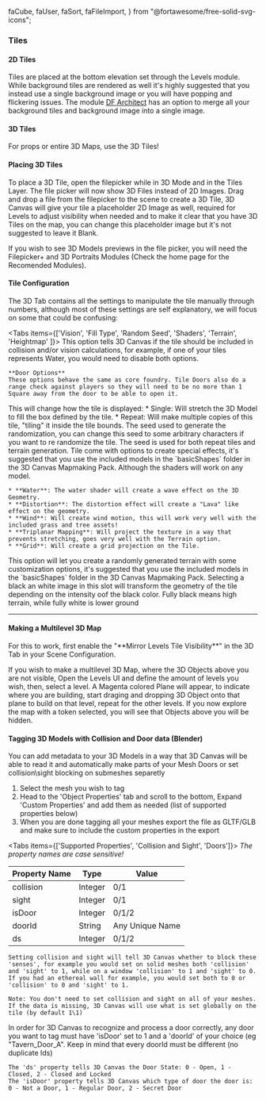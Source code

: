   faCube,
  faUser,
  faSort,
  faFileImport,
} from "@fortawesome/free-solid-svg-icons";

### Tiles

#### 2D Tiles

Tiles are placed at the bottom elevation set through the Levels module. While background tiles are rendered as well it's highly suggested that you instead use a single background image or you will have popping and flickering issues. The module [DF Architect](https://foundryvtt.com/packages/df-architect) has an option to merge all your background tiles and background image into a single image.

#### 3D Tiles
For props or entire 3D Maps, use the 3D Tiles!

#### Placing 3D Tiles

To place a 3D Tile, open the filepicker while in 3D Mode and in the Tiles Layer. The file picker will now show 3D Files instead of 2D Images.
Drag and drop a file from the filepicker to the scene to create a 3D Tile, 3D Canvas will give your tile a placeholder 2D Image as well, required for Levels to adjust visibility when needed and to make it clear that you have 3D Tiles on the map, you can change this placeholder image but it's not suggested to leave it Blank.

If you wish to see 3D Models previews in the file picker, you will need the Filepicker+ and 3D Portraits Modules (Check the home page for the Recomended Modules).

#### Tile Configuration

The 3D Tab contains all the settings to manipulate the tile manually through numbers, although most of these settings are self explanatory, we will focus on some that could be confusing:

<Tabs items={['Vision', 'Fill Type', 'Random Seed', 'Shaders', 'Terrain', 'Heightmap' ]}>
  <Tab>
    This option tells 3D Canvas if the tile should be included in collision and/or vision calculations, for example, if one of your tiles represents Water, you would need to disable both options.
  
    **Door Options**
    These options behave the same as core foundry. Tile Doors also do a range check against players so they will need to be no more than 1 Square away from the door to be able to open it.

  </Tab>
  <Tab>
    This will change how the tile is displayed:
    * Single: Will stretch the 3D Model to fill the box defined by the tile.
    * Repeat: Will make multiple copies of this tile, "tiling" it inside the tile bounds.
  </Tab>
  <Tab>
    The seed used to generate the randomization, you can change this seed to some arbitrary characters if you want to re randomize the tile.
    The seed is used for both repeat tiles and terrain generation.
  </Tab>
  <Tab>
    Tile come with options to create special effects, it's suggested that you use the included models in the `basicShapes` folder in the 3D Canvas Mapmaking Pack. Although the shaders will work on any model.

    * **Water**: The water shader will create a wave effect on the 3D Geometry.
    * **Distortion**: The distortion effect will create a "Lava" like effect on the geometry.
    * **Wind**: Will create wind motion, this will work very well with the included grass and tree assets!
    * **Triplanar Mapping**: Will project the texture in a way that prevents stretching, goes very well with the Terrain option.
    * **Grid**: Will create a grid projection on the Tile.
  </Tab>
  <Tab>
    This option will let you create a randomly generated terrain with some customization options, it's suggested that you use the included models in the `basicShapes` folder in the 3D Canvas Mapmaking Pack.
  </Tab>
  <Tab>
    Selecting a black an white image in this slot will transform the geometry of the tile depending on the intensity oof the black color. Fully black means high terrain, while fully white is lower ground
  </Tab>
  <Tab></Tab>
</Tabs>

<hr/>

#### Making a Multilevel 3D Map

<Callout type="warning" emoji="⚠️">
For this to work, first enable the "**Mirror Levels Tile Visibility**" in the 3D Tab in your Scene Configuration.
</Callout>

If you wish to make a multilevel 3D Map, where the 3D Objects above you are not visible, Open the Levels UI and define the amount of levels you wish, then, select a level.
A Magenta colored Plane will appear, to indicate where you are building, start draging and dropping 3D Object onto that plane to build on that level, repeat for the other levels.
If you now explore the map with a token selected, you will see that Objects above you will be hidden.

#### Tagging 3D Models with Collision and Door data (Blender)

<ImageButBetter
  src="https://user-images.githubusercontent.com/1346839/176191860-6514a287-04b9-4cd4-b65b-74390b85f956.png"
  alt="Blender Tagging Location"
  className={styles.wikiimage}
/>
You can add metadata to your 3D Models in a way that 3D Canvas will be able to read it and automatically make parts of your Mesh Doors or set collision\sight blocking on submeshes separetly

1. Select the mesh you wish to tag
2. Head to the 'Object Properties' tab and scroll to the bottom, Expand 'Custom Properties' and add them as needed (list of supported properties below)
3. When you are done tagging all your meshes export the file as GLTF/GLB and make sure to include the custom properties in the export

<Tabs items={['Supported Properties', 'Collision and Sight', 'Doors']}>
  <Tab>
_The property names are case sensitive!_

| Property Name | Type    | Value           |
|---------------|---------|-----------------|
| collision     | Integer | 0/1             |
| sight         | Integer | 0/1             |
| isDoor        | Integer | 0/1/2           |
| doorId        | String  | Any Unique Name |
| ds            | Integer | 0/1/2           |
  </Tab>
  <Tab>
    
    Setting collision and sight will tell 3D Canvas whether to block these 'senses', for example you would set on solid meshes both 'collision' and 'sight' to 1, while on a window 'collision' to 1 and 'sight' to 0. If you had an ethereal wall for example, you would set both to 0 or 'collision' to 0 and 'sight' to 1.

    Note: You don't need to set collision and sight on all of your meshes. If the data is missing, 3D Canvas will use what is set globally on the tile (by default 1\1)

  </Tab>
  <Tab>
    In order for 3D Canvas to recognize and process a door correctly, any door you want to tag must have 'isDoor' set to 1 and a 'doorId' of your choice (eg "Tavern_Door_A". Keep in mind that every doorId must be different (no duplicate Ids)

    The 'ds' property tells 3D Canvas the Door State: 0 - Open, 1 - Closed, 2 - Closed and Locked 
    The 'isDoor' property tells 3D Canvas which type of door the door is: 0 - Not a Door, 1 - Regular Door, 2 - Secret Door

  </Tab>
</Tabs>